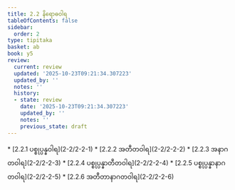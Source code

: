 ```yaml
---
title: 2.2 နိရောဓဝါရ
tableOfContents: false
sidebar:
  order: 2
type: tipitaka
basket: ab
book: y5
review:
  current: review
  updated: '2025-10-23T09:21:34.307223'
  updated_by: ''
  notes: ''
  history:
  - state: review
    date: '2025-10-23T09:21:34.307223'
    updated_by: ''
    notes: ''
    previous_state: draft
---
```



<ReviewStatus review={frontmatter.review} showDetails={true} />

<HypothesisAnnotation frontmatter={frontmatter} />

<DynamicBreadcrumb />



<TableOfContents book="y5" section="2.2">
* [2.2.1 ပစ္စုပ္ပန္နဝါရ](2-2/2-2-1)
* [2.2.2 အတီတဝါရ](2-2/2-2-2)
* [2.2.3 အနာဂတဝါရ](2-2/2-2-3)
* [2.2.4 ပစ္စုပ္ပန္နာတီတဝါရ](2-2/2-2-4)
* [2.2.5 ပစ္စုပ္ပန္နာနာဂတဝါရ](2-2/2-2-5)
* [2.2.6 အတီတာနာဂတဝါရ](2-2/2-2-6)
</TableOfContents>